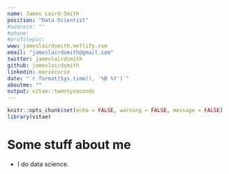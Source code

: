 ```yaml
---
name: James Laird-Smith
position: "Data Scientist"
#address: ""
#phone:
#profilepic: 
www: jameslairdsmith.netlify.com
email: "jameslairdsmith@gmail.com"
twitter: jameslairdsmith
github: jameslairdsmith
linkedin: mariecurie
date: "`r format(Sys.time(), '%B %Y')`"
aboutme: ""
output: vitae::twentyseconds
---
```


```r
knitr::opts_chunk$set(echo = FALSE, warning = FALSE, message = FALSE)
library(vitae)
```

# Some stuff about me

 * I do data science.
